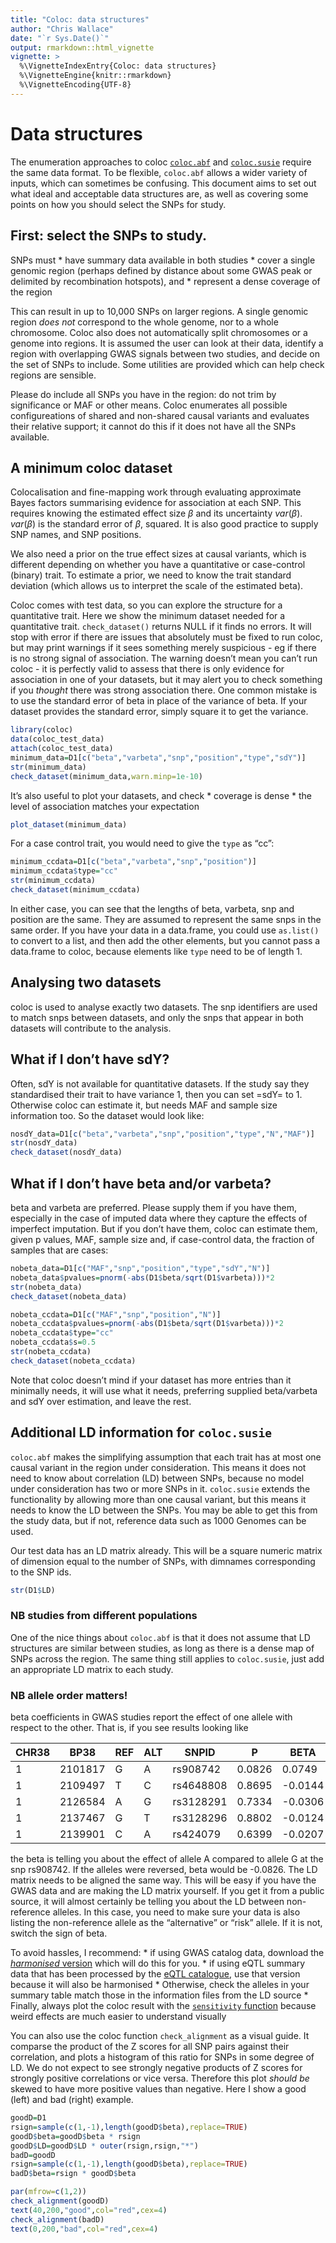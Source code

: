 ```yaml
---
title: "Coloc: data structures"
author: "Chris Wallace"
date: "`r Sys.Date()`"
output: rmarkdown::html_vignette
vignette: >
  %\VignetteIndexEntry{Coloc: data structures}
  %\VignetteEngine{knitr::rmarkdown}
  %\VignetteEncoding{UTF-8}
---
```


# Data structures

  The enumeration approaches to coloc [`coloc.abf`](a03_enumeration.html) and [`coloc.susie`](a06_SuSiE.html) require the same data format.  To be flexible, `coloc.abf` allows a wider variety of inputs, which can sometimes be confusing.  This document aims to set out what ideal and acceptable data structures are, as well as covering some points on how you should select the SNPs for study.
  
## First: select the SNPs to study.

SNPs must
* have summary data available in both studies
* cover a single genomic region (perhaps defined by distance about some GWAS peak or delimited by recombination hotspots), and 
* represent a dense coverage of the region

This can result in up to 10,000 SNPs on larger regions. A single genomic region
*does not* correspond to the whole genome, nor to a whole chromosome. Coloc also
does not automatically split chromosomes or a genome into regions. It is assumed
the user can look at their data, identify a region with overlapping GWAS signals
between two studies, and decide on the set of SNPs to include.  Some utilities are provided which can help check regions are sensible.

Please do include all SNPs you have in the region: do not trim by significance or MAF or other means.  Coloc enumerates all possible configureations of shared and non-shared causal variants and evaluates their relative support; it cannot do this if it does not have all the SNPs available.
  
## A minimum coloc dataset

Colocalisation and fine-mapping work through evaluating approximate Bayes factors summarising evidence for association at each SNP.  This requires knowing the estimated effect size $\beta$ and its uncertainty $var(\beta)$.  $var(\beta)$ is the standard error of $\beta$, squared.  It is also good practice to supply SNP names, and SNP positions.

We also need a prior on the true effect sizes at causal variants, which is different depending on whether you have a quantitative or case-control (binary) trait.  To estimate a prior, we need to know the trait standard deviation (which allows us to interpret the scale of the estimated beta).

Coloc comes with test data, so you can explore the structure for a quantitative trait.  Here we show the minimum dataset needed for a quantitative trait. `check_dataset()` returns NULL if it finds no errors.  It will stop with error if there are issues that absolutely must be fixed to run coloc, but may print warnings if it sees something merely suspicious - eg if there is no strong signal of association.  The warning doesn't mean you can't run coloc - it is perfectly valid to assess that there is only evidence for association in one of your datasets, but it may alert you to check something if you *thought* there was strong association there.  One common mistake is to use the standard error of beta in place of the variance of beta.  If your dataset provides the standard error, simply square it to get the variance.
```r
library(coloc)
data(coloc_test_data)
attach(coloc_test_data)
minimum_data=D1[c("beta","varbeta","snp","position","type","sdY")]
str(minimum_data)
check_dataset(minimum_data,warn.minp=1e-10)
```
It's also useful to plot your datasets, and check 
* coverage is dense
* the level of association matches your expectation
```r
plot_dataset(minimum_data)
```

For a case control trait, you would need to give the `type` as "cc":
```r
minimum_ccdata=D1[c("beta","varbeta","snp","position")]
minimum_ccdata$type="cc"
str(minimum_ccdata)
check_dataset(minimum_ccdata)
```

In either case, you can see that the lengths of beta, varbeta, snp and position are the same.  They are assumed to represent the same snps in the same order. If you have your data in a data.frame, you could use `as.list()` to convert to a list, and then add the other elements, but you cannot pass a data.frame to coloc, because elements like `type` need to be of length 1.

## Analysing two datasets

coloc is used to analyse exactly two datasets.  The snp identifiers are used to match snps between datasets, and only the snps that appear in both datasets will contribute to the analysis.

## What if I don't have sdY?

Often, sdY is not available for quantitative datasets.  If the study say they standardised their trait to have variance 1, then you can set =sdY= to 1.  Otherwise coloc can estimate it, but needs MAF and sample size information too.  So the dataset would look like:
```r
nosdY_data=D1[c("beta","varbeta","snp","position","type","N","MAF")]
str(nosdY_data)
check_dataset(nosdY_data)
```

## What if I don't have beta and/or varbeta?

beta and varbeta are preferred.  Please supply them if you have them, especially in the case of imputed data where they capture the effects of imperfect imputation.  But if you don't have them, coloc can estimate them, given p values, MAF, sample size and, if case-control data, the fraction of samples that are cases:

```r
nobeta_data=D1[c("MAF","snp","position","type","sdY","N")]
nobeta_data$pvalues=pnorm(-abs(D1$beta/sqrt(D1$varbeta)))*2
str(nobeta_data)
check_dataset(nobeta_data)

nobeta_ccdata=D1[c("MAF","snp","position","N")]
nobeta_ccdata$pvalues=pnorm(-abs(D1$beta/sqrt(D1$varbeta)))*2
nobeta_ccdata$type="cc"
nobeta_ccdata$s=0.5
str(nobeta_ccdata)
check_dataset(nobeta_ccdata)
```

Note that coloc doesn't mind if your dataset has more entries than it minimally needs, it will use what it needs, preferring supplied beta/varbeta and sdY over estimation, and leave the rest.

## Additional LD information for `coloc.susie`

`coloc.abf` makes the simplifying assumption that each trait has at most one causal variant in the region under consideration.  This means it does not need to know about correlation (LD) between SNPs, because no model under consideration has two or more SNPs in it.  `coloc.susie` extends the functionality by allowing more than one causal variant, but this means it needs to know the LD between the SNPs.  You may be able to get this from the study data, but if not, reference data such as 1000 Genomes can be used.

Our test data has an LD matrix already.  This will be a square numeric matrix of dimension equal to the number of SNPs, with dimnames corresponding to the SNP ids. 

```r
str(D1$LD)
```

### NB studies from different populations
One of the nice things about `coloc.abf` is that it does not assume that LD structures are similar between studies, as long as there is a dense map of SNPs across the region.  The same thing still applies to `coloc.susie`, just add an appropriate LD matrix to each study.

### NB allele order matters!

beta coefficients in GWAS studies report the effect of one allele with respect to the other. That is, if you see results looking like

|CHR38|BP38|REF|ALT|SNPID|P|BETA|SE|maf|maf_cases|maf_controls|
|-|---|----|---|---|-----|-|----|--|---|---------|------------|
|1|2101817|G|A|rs908742|0.0826|0.0749|0.0432|0.4394|0.456|0.4391|
|1|2109497|T|C|rs4648808|0.8695|-0.0144|0.0877|0.9347|0.9344|0.9347|
|1|2126584|A|G|rs3128291|0.7334|-0.0306|0.0897|0.939|0.9371|0.9391|
|1|2137467|G|T|rs3128296|0.8802|-0.0124|0.0826|0.9268|0.9267|0.9268|
|1|2139901|C|A|rs424079|0.6399|-0.0207|0.0442|0.6347|0.6269|0.6348|

the beta is telling you about the effect of allele A compared to allele G at the snp rs908742.  If the alleles were reversed, beta would be -0.0826.  The LD matrix needs to be aligned the same way.  This will be easy if you have the GWAS data and are making the LD matrix yourself.  If you get it from a public source, it will almost certainly be telling you about the LD between non-reference alleles.  In this case, you need to make sure your data is also listing the non-reference allele as the "alternative" or "risk" allele.  If it is not, switch the sign of beta.

To avoid hassles, I recommend:
* if using GWAS catalog data, download the [*harmonised* version](https://www.ebi.ac.uk/gwas/docs/methods/summary-statistics) which will do this for you.
* if using eQTL summary data that has been processed by the [eQTL catalogue](https://www.ebi.ac.uk/gwas/docs/methods/summary-statistics), use that version because it will also be harmonised
* Otherwise, check the alleles in your summary table match those in the information files from the LD source
* Finally, always plot the coloc result with the [`sensitivity` function](a04_sensitivity.html) because weird effects are much easier to understand visually

You can also use the coloc function `check_alignment` as a visual guide.  It comparse the product of the Z scores for all SNP pairs against their correlation, and plots a histogram of this ratio for SNPs in some degree of LD.  We do not expect to see strongly negative products of Z scores for strongly positive correlations or vice versa.  Therefore this plot *should be* skewed to have more positive values than negative.  Here I show a good (left) and bad (right) example.

```r
goodD=D1
rsign=sample(c(1,-1),length(goodD$beta),replace=TRUE)
goodD$beta=goodD$beta * rsign
goodD$LD=goodD$LD * outer(rsign,rsign,"*")
badD=goodD
rsign=sample(c(1,-1),length(goodD$beta),replace=TRUE)
badD$beta=rsign * goodD$beta
```

```r
par(mfrow=c(1,2))
check_alignment(goodD)
text(40,200,"good",col="red",cex=4)
check_alignment(badD)
text(0,200,"bad",col="red",cex=4)
```
